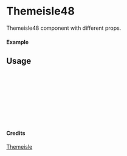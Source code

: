 
<Meta of={Themeisle48} title="Themeisle/Themeisle48" />

# Themeisle48

Themeisle48 component with different props.

#### Example

<Canvas of={Themeisle48.Primary} />

## Usage

```ts
import { Themeisle48 } from "yadl-ui";

const Example = () => {
  return (
      <Themeisle48 />
  );
};

export default Example;
```

#### Credits
[Themeisle](https://themeisle.com/illustrations)
